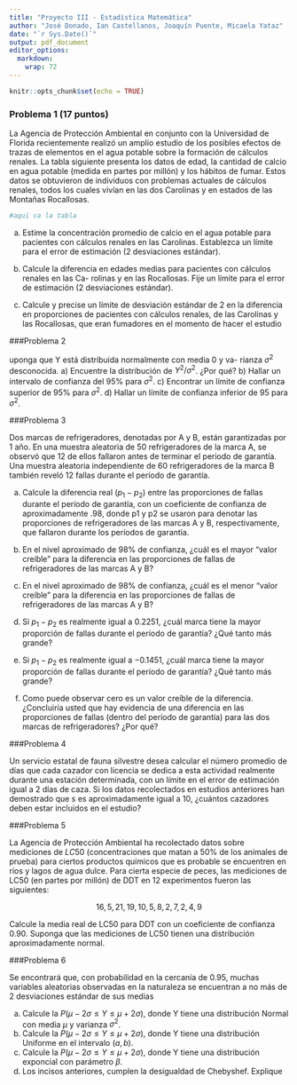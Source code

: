 ```yaml
---
title: "Proyecto III - Estadística Matemática"
author: "José Donado, Ian Castellanos, Joaquín Puente, Micaela Yataz"
date: "`r Sys.Date()`"
output: pdf_document
editor_options: 
  markdown: 
    wrap: 72
---
```


```r
knitr::opts_chunk$set(echo = TRUE)
```

### Problema 1 (17 puntos)

La Agencia de Protección Ambiental en conjunto con la Universidad de Florida recientemente realizó un amplio estudio de los posibles efectos de trazas de elementos en el agua potable sobre la formación de cálculos renales. La tabla siguiente presenta los datos de edad, la cantidad de calcio en agua potable (medida en partes por millón) y los hábitos de fumar. Estos datos se obtuvieron de individuos con problemas actuales de cálculos renales, todos los cuales vivían en las dos Carolinas y en estados de las Montañas Rocallosas.

```r
#aqui va la tabla
```

a) Estime la concentración promedio de calcio en el agua potable para pacientes con
cálculos renales en las Carolinas. Establezca un límite para el error de estimación (2
desviaciones estándar).

b) Calcule la diferencia en edades medias para pacientes con cálculos renales en las Ca-
rolinas y en las Rocallosas. Fije un límite para el error de estimación (2 desviaciones
estándar).

c) Calcule y precise un límite de desviación estándar de 2 en la diferencia en proporciones
de pacientes con cálculos renales, de las Carolinas y las Rocallosas, que eran fumadores
en el momento de hacer el estudio


###Problema 2

uponga que Y está distribuida normalmente con media $0$ y va-
rianza $\sigma^2$ desconocida.
a) Encuentre la distribución de $Y^2/ \sigma^2$. ¿Por qué?
b) Hallar un intervalo de confianza del $95\%$ para $\sigma^2$.
c) Encontrar un límite de confianza superior de $95\%$ para $\sigma^2$.
d) Hallar un límite de confianza inferior de $95%$ para $\sigma^2$.


###Problema 3

Dos marcas de refrigeradores, denotadas por A y B, están garantizadas por 1 año. En una muestra aleatoria de 50 refrigeradores de la marca A, se observó que 12 de ellos fallaron antes de terminar el periodo de garantía. Una muestra aleatoria independiente de 60 refrigeradores de la marca B también reveló 12 fallas durante el período de garantía.


a) Calcule la diferencia real $(p_1 - p_2)$ entre las proporciones de fallas durante el período de garantía, con un coeficiente de confianza de aproximadamente .98, donde p1 y p2 se usaron para denotar las proporciones de refrigeradores de las marcas A y B, respectivamente, que fallaron durante los períodos de garantía.

b) En el nivel aproximado de $98 \%$ de confianza, ¿cuál es el mayor "valor creíble" para la diferencia en las proporciones de fallas de refrigeradores de las marcas A y B?

c) En el nivel aproximado de $98 \%$ de confianza, ¿cuál es el menor "valor creíble" para la diferencia en las proporciones de fallas de refrigeradores de las marcas A y B?

d) Si $p_1 - p_2$ es realmente igual a $0.2251$, ¿cuál marca tiene la mayor proporción de fallas durante el período de garantía? ¿Qué tanto más grande?

e) Si $p_1 - p_2$ es realmente igual a $-0.1451$, ¿cuál marca tiene la mayor proporción de fallas durante el período de garantía? ¿Qué tanto más grande?

f) Como puede observar cero es un valor creíble de la diferencia. ¿Concluiría usted que hay evidencia de una diferencia en las proporciones de fallas (dentro del período de garantía) para las dos marcas de refrigeradores? ¿Por qué?

###Problema 4

Un servicio estatal de fauna silvestre desea calcular el número
promedio de días que cada cazador con licencia se dedica a esta actividad realmente durante una estación determinada, con un límite en el error de estimación igual a $2$ días de caza. Si los datos recolectados en estudios anteriores han demostrado que s es aproximadamente igual a 10, ¿cuántos cazadores deben estar incluidos en el estudio?

###Problema 5

La Agencia de Protección Ambiental ha recolectado datos sobre
mediciones de $LC50$ (concentraciones que matan a $50 \%$ de los animales de prueba) para ciertos productos químicos que es probable se encuentren en ríos y lagos de agua dulce. Para cierta especie de peces, las mediciones de LC50 (en partes por millón) de DDT en 12 experimentos fueron las siguientes:

$$16, 5, 21, 19, 10, 5, 8, 2, 7, 2, 4, 9$$

Calcule la media real de LC50 para DDT con un coeficiente de confianza $0.90$. Suponga que las mediciones de LC50 tienen una distribución aproximadamente normal.


###Problema 6

Se encontrará que, con probabilidad en la cercanía de $0.95$, muchas variables aleatorias observadas en la naturaleza se encuentran a no más de $2$ desviaciones estándar de sus medias

a) Calcule la $P(\mu − 2\sigma ≤ Y ≤ \mu + 2\sigma)$, donde Y tiene una distribución Normal con media $\mu$ y varianza $\sigma^2$.
b) Calcule la $P(\mu − 2\sigma ≤ Y ≤ \mu + 2\sigma)$, donde Y tiene una distribución Uniforme en el intervalo $(a,b)$.
c) Calcule la $P(\mu − 2\sigma ≤ Y ≤ \mu + 2\sigma)$, donde Y tiene una distribución exponcial con parámetro $\beta$.
d) Los incisos anteriores, cumplen la desigualdad de Chebyshef. Explique





